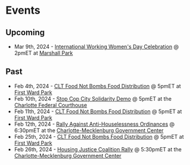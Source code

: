 # Events

## Upcoming
- Mar 9th, 2024 - [International Working Women's Day Celebration](https://www.instagram.com/p/C3EE04Qu0Dn/) @ 2pmET at [Marshall Park](https://maps.app.goo.gl/j38AbFmwndEVr9bT9)

## Past
- Feb 4th, 2024 - [CLT Food Not Bombs Food Distribution](https://www.instagram.com/p/C25vNpfSa5o/?igsh=MzRlODBiNWFlZA==) @ 5pmET at [First Ward Park](https://maps.app.goo.gl/VHFqDf3cJdkD9sVT8)
- Feb 10th, 2024 - [Stop Cop City Solidarity Demo](https://www.instagram.com/p/C3HFaHhuqFA/?igsh=MzRlODBiNWFlZA==) @ 5pmET at the [Charlotte Federal Courthouse](https://maps.app.goo.gl/32Qpc9PFZrYL2DHR9)
- Feb 11th, 2024 - [CLT Food Not Bombs Food Distribution](https://www.instagram.com/p/C3Gmh6PJMf9/?igsh=MzRlODBiNWFlZA==) @ 5pmET at [First Ward Park](https://maps.app.goo.gl/VHFqDf3cJdkD9sVT8) 
- Feb 12th, 2024 - [Rally Against Anti-Houselessness Ordinances](https://www.instagram.com/p/C3IcHEmunub/?igsh=MzRlODBiNWFlZA==) @ 6:30pmET at the [Charlotte-Mecklenburg Government Center](https://maps.app.goo.gl/89HhBwJQnbpaShox8)
- Feb 25th, 2024 - [CLT Food Not Bombs Food Distribution](https://www.instagram.com/p/C3obWx_O5un/?igsh=MzRlODBiNWFlZA==) @ 5pmET at [First Ward Park](https://maps.app.goo.gl/VHFqDf3cJdkD9sVT8)
- Feb 26th, 2024 - [Housing Justice Coalition Rally](https://www.instagram.com/p/C3BXpGgJdTy/?igsh=MzRlODBiNWFlZA==) @ 5:30pmET at the [Charlotte-Mecklenburg Government Center](https://maps.app.goo.gl/89HhBwJQnbpaShox8)